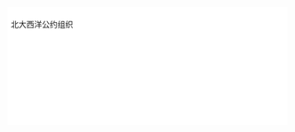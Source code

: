 <div style="height: 200px; overflow: auto; padding: 5px; background: white; border: 1px solid white;"> 
{{div col|2}}
<categorytree>北大西洋公约组织</categorytree>

{{div col end}}
</div>